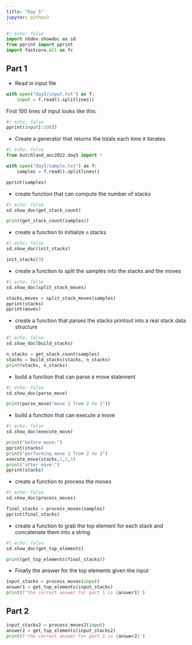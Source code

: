 ```yaml
---
title: "Day 5"
jupyter: python3
---
```


```python
#| echo: false
import nbdev.showdoc as sd
from pprint import pprint
import fastcore.all as fc
```

## Part 1

* Read in input file 
```python
with open("day5/input.txt") as f:
    input = f.read().splitlines()
```
First 100 lines of input looks like
this:

```python
#| echo: false
pprint(input[:100])
```

* Create a generator that returns the totals each time it iterates

```python
#| echo: false
from butchland_aoc2022.day5 import *

```

```python
with open("day5/sample.txt") as f:
    samples = f.read().splitlines() 
```

```python
pprint(samples)
```
* create function that can compute the number of stacks

```python
#| echo: false
sd.show_doc(get_stack_count)
```

```python
print(get_stack_count(samples))
```
* create a function to initialize `n` stacks
```python
#| echo: false
sd.show_doc(init_stacks)
```

```python
init_stacks(3)

```
* create a function to split the samples into the stacks and the moves
```python
#| echo: false
sd.show_doc(split_stack_moves)
```

```python
stacks,moves = split_stack_moves(samples)
pprint(stacks)
pprint(moves)
```

* create a function that parses the stacks printout into a real stack data structure
```python
#| echo: false
sd.show_doc(build_stacks)
```
```python
n_stacks = get_stack_count(samples)
stacks = build_stacks(stacks, n_stacks)
print(stacks, n_stacks)
```
* build a function that can parse a move statement
```python
#| echo: false
sd.show_doc(parse_move)
```

```python
print(parse_move("move 1 from 2 to 1"))
```
* build a function that can execute a move

```python
#| echo: false
sd.show_doc(execute_move)
```

```python
print("before move:")
pprint(stacks)
print("performing move 1 from 2 to 1")
execute_move(stacks,1,2,1)
print("after move:")
pprint(stacks)
```

* create a function to process the moves
```python
#| echo: false
sd.show_doc(process_moves)
```

```python
final_stacks = process_moves(samples)
pprint(final_stacks)
```
* create a function to grab the top element for
each stack and concatenate them into a string

```python
#| echo: false
sd.show_doc(get_top_elements)
```

```python
print(get_top_elements(final_stacks))
```

* Finally the answer for the top elements given the input

```python
input_stacks = process_moves(input)
answer1 = get_top_elements(input_stacks)
print(f'the correct answer for part 1 is {answer1}')
```

## Part 2

```python
input_stacks2 = process_moves2(input)
answer2 = get_top_elements(input_stacks2)
print(f'the correct answer for part 2 is {answer2}')
```

